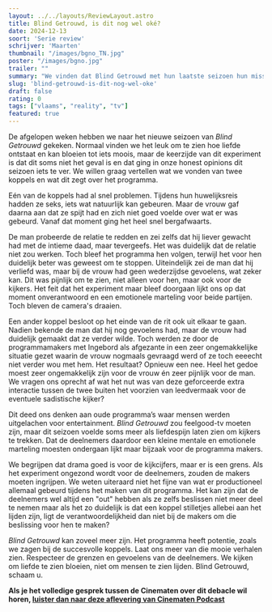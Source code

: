 ```yaml
---
layout: ../../layouts/ReviewLayout.astro
title: Blind Getrouwd, is dit nog wel oké?
date: 2024-12-13
soort: 'Serie review'
schrijver: 'Maarten'
thumbnail: "/images/bgno_TN.jpg"
poster: "/images/bgno.jpg"
trailer: ""
summary: "We vinden dat Blind Getrouwd met hun laatste seizoen hun misschien iets te ver is gegaan. Een programma dat liefde zou moeten tonen heeft zich meer gefocust om leed. Is dit de nieuwe soort van uitlachtelevisie?"
slug: 'blind-getrouwd-is-dit-nog-wel-oke'
draft: false
rating: 0
tags: ["vlaams", "reality", "tv"]
featured: true
---
```


De afgelopen weken hebben we naar het nieuwe seizoen van *Blind Getrouwd* gekeken. Normaal vinden we het leuk om te zien hoe liefde ontstaat en kan bloeien tot iets moois, maar de keerzijde van dit experiment is dat dit soms niet het geval is en dat ging in onze honest opinions dit seizoen iets te ver. We willen graag vertellen wat we vonden van twee koppels en wat dit zegt over het programma.

Eén van de koppels had al snel problemen. Tijdens hun huwelijksreis hadden ze seks, iets wat natuurlijk kan gebeuren. Maar de vrouw gaf daarna aan dat ze spijt had en zich niet goed voelde over wat er was gebeurd. Vanaf dat moment ging het heel snel bergafwaarts.

De man probeerde de relatie te redden en zei zelfs dat hij liever gewacht had met de intieme daad, maar tevergeefs. Het was duidelijk dat de relatie niet zou werken. Toch bleef het programma hen volgen, terwijl het voor hen duidelijk beter was geweest om te stoppen. Uiteindelijk zei de man dat hij verliefd was, maar bij de vrouw had geen wederzijdse gevoelens, wat zeker kan. Dit was pijnlijk om te zien, niet alleen voor hen, maar ook voor de kijkers. Het feit dat het experiment maar bleef doorgaan lijkt ons op dat moment onverantwoord en een emotionele marteling voor beide partijen. Toch bleven de camera's draaien.

Een ander koppel besloot op het einde van de rit ook uit elkaar te gaan. Nadien bekende de man dat hij nog gevoelens had, maar de vrouw had duidelijk gemaakt dat ze verder wilde. Toch werden ze door de programmamakers met Ingebord als afgezante in een zeer ongemakkelijke situatie gezet waarin de vrouw nogmaals gevraagd werd of ze toch eeeecht niet verder wou met hem. Het resultaat? Opnieuw een nee. Heel het gedoe moest zeer ongemakkelijk zijn voor de vrouw én zeer pijnlijk voor de man. We vragen ons oprecht af wat het nut was van deze geforceerde extra interactie tussen de twee buiten het voorzien van leedvermaak voor de eventuele sadistische kijker?

Dit deed ons denken aan oude programma’s waar mensen werden uitgelachen voor entertainment. *Blind Getrouwd* zou feelgood-tv moeten zijn, maar dit seizoen voelde soms meer als liefdespijn laten zien om kijkers te trekken. Dat de deelnemers daardoor een kleine mentale en emotionele marteling moesten ondergaan lijkt maar bijzaak voor de programma makers.

We begrijpen dat drama goed is voor de kijkcijfers, maar er is een grens. Als het experiment ongezond wordt voor de deelnemers, zouden de makers moeten ingrijpen. We weten uiteraard niet het fijne van wat er productioneel allemaal gebeurd tijdens het maken van dit programma. Het kan zijn dat de deelnemers wel altijd een "out" hebben als ze zelfs beslissen niet meer deel te nemen maar als het zo duidelijk is dat een koppel stilletjes allebei aan het lijden zijn, ligt de verantwoordelijkheid dan niet bij de makers om die beslissing voor hen te maken?

*Blind Getrouwd* kan zoveel meer zijn. Het programma heeft potentie, zoals we zagen bij de succesvolle koppels. Laat ons meer van die mooie verhalen zien. Respecteer de grenzen en gevoelens van de deelnemers. We kijken om liefde te zien bloeien, niet om mensen te zien lijden. Blind Getrouwd, schaam u.


**Als je het volledige gesprek tussen de Cinematen over dit debacle wil horen, [luister dan naar deze aflevering van Cinematen Podcast](https://open.spotify.com/episode/0p6eMwOSImLDcGzhgiL3pG?si=N8ZL_MeBQyCQ_cJyt60cCg)**
